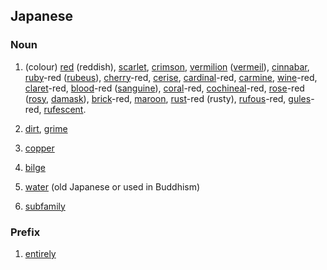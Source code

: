 ==Japanese==

===Noun===
{{ja-noun|アカ}}

# {{ja-def|赤|朱|紅|緋}} (colour) [[red]] (reddish), [[scarlet]], [[crimson]], [[vermilion]] ([[vermeil]]), [[cinnabar]], [[ruby]]-red ([[rubeus]]), [[cherry]]-red, [[cerise]], [[cardinal]]-red, [[carmine]], [[wine]]-red, [[claret]]-red, [[blood]]-red ([[sanguine]]), [[coral]]-red, [[cochineal]]-red, [[rose]]-red ([[rosy]], [[damask]]), [[brick]]-red, [[maroon]], [[rust]]-red (rusty), [[rufous]]-red, [[gules]]-red, [[rufescent]].
# {{ja-def|垢}} [[dirt]], [[grime]]
# {{ja-def|銅}} [[copper]]
# {{ja-def|淦}} [[bilge]]
# {{ja-def|閼伽}} [[water]] (old Japanese or used in Buddhism)
# {{ja-def|亜科}} [[subfamily]]

===Prefix===
{{ja-pos|prefix}}

# {{ja-def|赤}} [[entirely]]